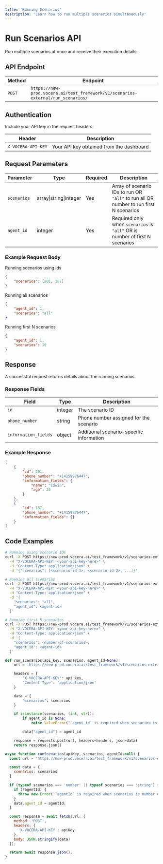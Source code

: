 ```yaml
---
title: 'Running Scenarios'
description: 'Learn how to run multiple scenarios simultaneously'
---
```


# Run Scenarios API

Run multiple scenarios at once and receive their execution details.

## API Endpoint

| Method | Endpoint |
|--------|----------|
| `POST` | `https://new-prod.vocera.ai/test_framework/v1/scenarios-external/run_scenarios/` |

## Authentication

Include your API key in the request headers:

| Header | Description |
|--------|-------------|
| `X-VOCERA-API-KEY` | Your API key obtained from the dashboard |

## Request Parameters

| Parameter | Type | Required | Description |
|-----------|------|----------|-------------|
| `scenarios` | array\|string\|integer | Yes | Array of scenario IDs to run OR `"all"` to run all OR number to run first N scenarios |
| `agent_id` | integer | Yes | Required only when `scenarios` is `"all"` OR is number of first N scenarios |

### Example Request Body
Running scenarios using ids
```json
{
    "scenarios": [201, 187]
}
```

Running all scenarios
```json
{
    "agent_id": 1,
    "scenarios": "all"
}
```

Running first N scenarios
```json
{
    "agent_id": 1,
    "scenarios": 10
}
```

## Response

A successful request returns details about the running scenarios.

### Response Fields

| Field | Type | Description |
|-------|------|-------------|
| `id` | integer | The scenario ID |
| `phone_number` | string | Phone number assigned for the scenario |
| `information_fields` | object | Additional scenario-specific information |

### Example Response

```json
[
    {
        "id": 201,
        "phone_number": "+14159976447",
        "information_fields": {
            "name": "Edwin",
            "age": 25
        }
    },
    {
        "id": 187,
        "phone_number": "+14159976447",
        "information_fields": {}
    }
]
```

## Code Examples

<CodeGroup>

```bash Curl
# Running using scenario IDs
curl -X POST https://new-prod.vocera.ai/test_framework/v1/scenarios-external/run_scenarios/ \
  -H "X-VOCERA-API-KEY: <your-api-key-here>" \
  -H "Content-Type: application/json" \
  -d '{"scenarios": [<scenario-id-1>, <scenario-id-2>, ...]}'

# Running all scenarios
curl -X POST https://new-prod.vocera.ai/test_framework/v1/scenarios-external/run_scenarios/ \
  -H "X-VOCERA-API-KEY: <your-api-key-here>" \
  -H "Content-Type: application/json" \
  -d '{
    "scenarios": "all",
    "agent_id": <agent-id>
  }'

# Running first N scenarios
curl -X POST https://new-prod.vocera.ai/test_framework/v1/scenarios-external/run_scenarios/ \
  -H "X-VOCERA-API-KEY: <your-api-key-here>" \
  -H "Content-Type: application/json" \
  -d '{
    "scenarios": <number-of-scenarios>,
    "agent_id": <agent-id>
  }'
```

```python Python
def run_scenarios(api_key, scenarios, agent_id=None):
    url = 'https://new-prod.vocera.ai/test_framework/v1/scenarios-external/run_scenarios/'

    headers = {
        'X-VOCERA-API-KEY': api_key,
        'Content-Type': 'application/json'
    }

    data = {
        'scenarios': scenarios
    }

    if isinstance(scenarios, (int, str)):
        if agent_id is None:
            raise ValueError("`agent_id` is required when scenarios is int or str")

        data["agent_id"] = agent_id

    response = requests.post(url, headers=headers, json=data)
    return response.json()
```

```javascript JavaScript
async function runScenarios(apiKey, scenarios, agentId=null) {
  const url = 'https://new-prod.vocera.ai/test_framework/v1/scenarios-external/run_scenarios/';

  const data = {
    scenarios: scenarios
  }

  if (typeof scenarios === 'number' || typeof scenarios === 'string') {
    if (!agentId) {
      throw new Error('`agentId` is required when scenarios is number or string');
    }
    data.agent_id = agentId;
  }

  const response = await fetch(url, {
    method: 'POST',
    headers: {
      'X-VOCERA-API-KEY': apiKey
    },
    body: JSON.stringify(data)
  });

  return await response.json();
}
```

</CodeGroup>
